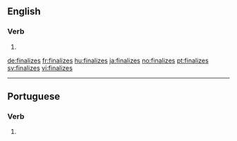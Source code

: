 ==English==

===Verb===
{{head|en|verb form}}

# {{en-third-person singular of|finalize}}

[[de:finalizes]]
[[fr:finalizes]]
[[hu:finalizes]]
[[ja:finalizes]]
[[no:finalizes]]
[[pt:finalizes]]
[[sv:finalizes]]
[[vi:finalizes]]

----
==Portuguese==

===Verb===
{{pt-verb-form}}
# {{pt-verb-form-of|finalizar}}
{{rfc-auto}}